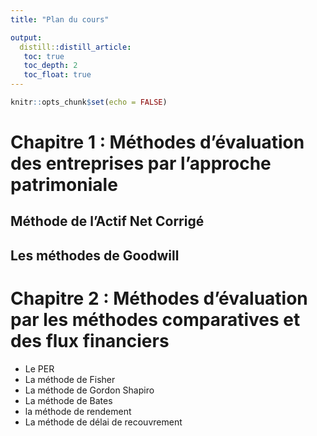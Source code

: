 ```yaml
---
title: "Plan du cours"

output: 
  distill::distill_article:
   toc: true
   toc_depth: 2
   toc_float: true 
---
```


```r
knitr::opts_chunk$set(echo = FALSE)
```


# Chapitre 1 : Méthodes d'évaluation des entreprises par l'approche patrimoniale

##  Méthode de l'Actif Net Corrigé
##  Les méthodes de Goodwill

# Chapitre 2 : Méthodes d'évaluation par les méthodes comparatives et des flux financiers
-  Le PER
-  La méthode de Fisher
-  La méthode de Gordon Shapiro
-  La méthode de Bates
-  la méthode de rendement 
-  La méthode de délai de recouvrement



